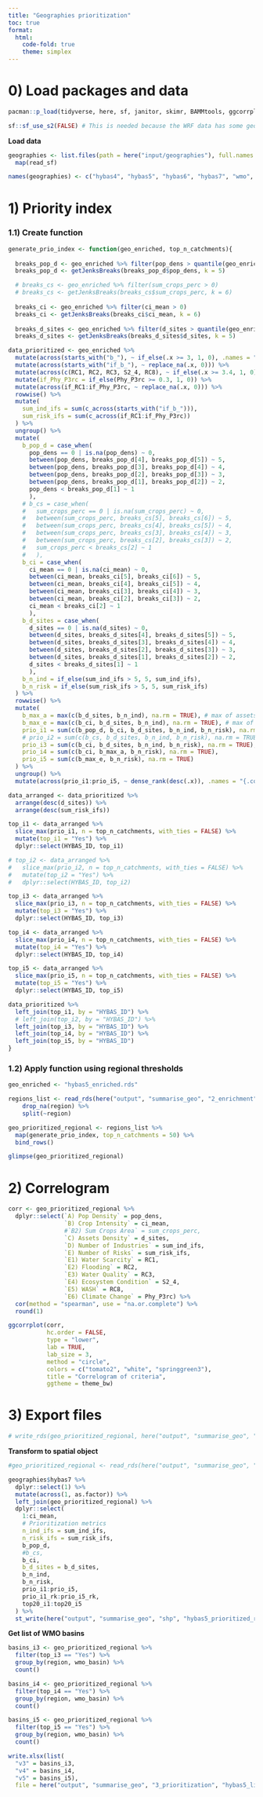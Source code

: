 ```yaml
---
title: "Geographies prioritization"
toc: true
format:
  html: 
    code-fold: true
    theme: simplex
---
```


# 0) Load packages and data

```r
pacman::p_load(tidyverse, here, sf, janitor, skimr, BAMMtools, ggcorrplot, openxlsx)

sf::sf_use_s2(FALSE) # This is needed because the WRF data has some geometries issues, inherited from the HydroBASINS data
```

**Load data**

```r
geographies <- list.files(path = here("input/geographies"), full.names = T, pattern = ".shp$") %>% 
  map(read_sf)

names(geographies) <- c("hybas4", "hybas5", "hybas6", "hybas7", "wmo", "country", "adm1")
```


# 1) Priority index

### 1.1) Create function

```r
generate_prio_index <- function(geo_enriched, top_n_catchments){
  
  breaks_pop_d <- geo_enriched %>% filter(pop_dens > quantile(geo_enriched$pop_dens, probs = c(0.5), na.rm = TRUE))
  breaks_pop_d <- getJenksBreaks(breaks_pop_d$pop_dens, k = 5)

  # breaks_cs <- geo_enriched %>% filter(sum_crops_perc > 0)
  # breaks_cs <- getJenksBreaks(breaks_cs$sum_crops_perc, k = 6)
  
  breaks_ci <- geo_enriched %>% filter(ci_mean > 0)
  breaks_ci <- getJenksBreaks(breaks_ci$ci_mean, k = 6)
  
  breaks_d_sites <- geo_enriched %>% filter(d_sites > quantile(geo_enriched$d_sites, probs = c(0.5), na.rm = TRUE))
  breaks_d_sites <- getJenksBreaks(breaks_d_sites$d_sites, k = 5)

data_prioritized <- geo_enriched %>%
  mutate(across(starts_with("b_"), ~ if_else(.x >= 3, 1, 0), .names = "if_{.col}")) %>%
  mutate(across(starts_with("if_b_"), ~ replace_na(.x, 0))) %>%
  mutate(across(c(RC1, RC2, RC3, S2_4, RC8), ~ if_else(.x >= 3.4, 1, 0), .names = "if_{.col}")) %>%
  mutate(if_Phy_P3rc = if_else(Phy_P3rc >= 0.3, 1, 0)) %>%
  mutate(across(if_RC1:if_Phy_P3rc, ~ replace_na(.x, 0))) %>%
  rowwise() %>%
  mutate(
    sum_ind_ifs = sum(c_across(starts_with("if_b_"))),
    sum_risk_ifs = sum(c_across(if_RC1:if_Phy_P3rc))
  ) %>%
  ungroup() %>%
  mutate(
    b_pop_d = case_when(
      pop_dens == 0 | is.na(pop_dens) ~ 0,
      between(pop_dens, breaks_pop_d[4], breaks_pop_d[5]) ~ 5,
      between(pop_dens, breaks_pop_d[3], breaks_pop_d[4]) ~ 4,
      between(pop_dens, breaks_pop_d[2], breaks_pop_d[3]) ~ 3,
      between(pop_dens, breaks_pop_d[1], breaks_pop_d[2]) ~ 2,
      pop_dens < breaks_pop_d[1] ~ 1
      ),
    # b_cs = case_when(
    #   sum_crops_perc == 0 | is.na(sum_crops_perc) ~ 0,
    #   between(sum_crops_perc, breaks_cs[5], breaks_cs[6]) ~ 5,
    #   between(sum_crops_perc, breaks_cs[4], breaks_cs[5]) ~ 4,
    #   between(sum_crops_perc, breaks_cs[3], breaks_cs[4]) ~ 3,
    #   between(sum_crops_perc, breaks_cs[2], breaks_cs[3]) ~ 2,
    #   sum_crops_perc < breaks_cs[2] ~ 1
    #   ),
    b_ci = case_when(
      ci_mean == 0 | is.na(ci_mean) ~ 0,
      between(ci_mean, breaks_ci[5], breaks_ci[6]) ~ 5,
      between(ci_mean, breaks_ci[4], breaks_ci[5]) ~ 4,
      between(ci_mean, breaks_ci[3], breaks_ci[4]) ~ 3,
      between(ci_mean, breaks_ci[2], breaks_ci[3]) ~ 2,
      ci_mean < breaks_ci[2] ~ 1
      ),
    b_d_sites = case_when(
      d_sites == 0 | is.na(d_sites) ~ 0,
      between(d_sites, breaks_d_sites[4], breaks_d_sites[5]) ~ 5,
      between(d_sites, breaks_d_sites[3], breaks_d_sites[4]) ~ 4,
      between(d_sites, breaks_d_sites[2], breaks_d_sites[3]) ~ 3,
      between(d_sites, breaks_d_sites[1], breaks_d_sites[2]) ~ 2,
      d_sites < breaks_d_sites[1] ~ 1
      ),
    b_n_ind = if_else(sum_ind_ifs > 5, 5, sum_ind_ifs),
    b_n_risk = if_else(sum_risk_ifs > 5, 5, sum_risk_ifs)
  ) %>%
  rowwise() %>%
  mutate(
    b_max_a = max(c(b_d_sites, b_n_ind), na.rm = TRUE), # max of assets-related factors
    b_max_e = max(c(b_ci, b_d_sites, b_n_ind), na.rm = TRUE), # max of economic factors
    prio_i1 = sum(c(b_pop_d, b_ci, b_d_sites, b_n_ind, b_n_risk), na.rm = TRUE),
    # prio_i2 = sum(c(b_cs, b_d_sites, b_n_ind, b_n_risk), na.rm = TRUE),
    prio_i3 = sum(c(b_ci, b_d_sites, b_n_ind, b_n_risk), na.rm = TRUE),
    prio_i4 = sum(c(b_ci, b_max_a, b_n_risk), na.rm = TRUE),
    prio_i5 = sum(c(b_max_e, b_n_risk), na.rm = TRUE)
  ) %>%
  ungroup() %>%
  mutate(across(prio_i1:prio_i5, ~ dense_rank(desc(.x)), .names = "{.col}_rk"))

data_arranged <- data_prioritized %>%
  arrange(desc(d_sites)) %>%
  arrange(desc(sum_risk_ifs))

top_i1 <- data_arranged %>%
  slice_max(prio_i1, n = top_n_catchments, with_ties = FALSE) %>%
  mutate(top_i1 = "Yes") %>%
  dplyr::select(HYBAS_ID, top_i1)

# top_i2 <- data_arranged %>%
#   slice_max(prio_i2, n = top_n_catchments, with_ties = FALSE) %>%
#   mutate(top_i2 = "Yes") %>%
#   dplyr::select(HYBAS_ID, top_i2)

top_i3 <- data_arranged %>%
  slice_max(prio_i3, n = top_n_catchments, with_ties = FALSE) %>%
  mutate(top_i3 = "Yes") %>%
  dplyr::select(HYBAS_ID, top_i3)

top_i4 <- data_arranged %>%
  slice_max(prio_i4, n = top_n_catchments, with_ties = FALSE) %>%
  mutate(top_i4 = "Yes") %>%
  dplyr::select(HYBAS_ID, top_i4)

top_i5 <- data_arranged %>%
  slice_max(prio_i5, n = top_n_catchments, with_ties = FALSE) %>%
  mutate(top_i5 = "Yes") %>%
  dplyr::select(HYBAS_ID, top_i5)

data_prioritized %>%
  left_join(top_i1, by = "HYBAS_ID") %>%
  # left_join(top_i2, by = "HYBAS_ID") %>%
  left_join(top_i3, by = "HYBAS_ID") %>%
  left_join(top_i4, by = "HYBAS_ID") %>%
  left_join(top_i5, by = "HYBAS_ID")
}
```

### 1.2) Apply function using regional thresholds

```r
geo_enriched <- "hybas5_enriched.rds"
```

```r
regions_list <- read_rds(here("output", "summarise_geo", "2_enrichment", "final", geo_enriched)) %>% 
    drop_na(region) %>% 
    split(~region)

geo_prioritized_regional <- regions_list %>% 
  map(generate_prio_index, top_n_catchments = 50) %>% 
  bind_rows()
```

```r
glimpse(geo_prioritized_regional)
```

# 2) Correlogram

```r
corr <- geo_prioritized_regional %>%
  dplyr::select(`A) Pop Density` = pop_dens,
                `B) Crop Intensity` = ci_mean,
                #`B2) Sum Crops Area` = sum_crops_perc,
                `C) Assets Density` = d_sites,
                `D) Number of Industries` = sum_ind_ifs, 
                `E) Number of Risks` = sum_risk_ifs, 
                `E1) Water Scarcity` = RC1,
                `E2) Flooding` = RC2,
                `E3) Water Quality` = RC3, 
                `E4) Ecosystem Condition` = S2_4, 
                `E5) WASH` = RC8, 
                `E6) Climate Change` = Phy_P3rc) %>%
  cor(method = "spearman", use = "na.or.complete") %>%
  round(1)
```

```r
ggcorrplot(corr,
           hc.order = FALSE, 
           type = "lower", 
           lab = TRUE, 
           lab_size = 3, 
           method = "circle", 
           colors = c("tomato2", "white", "springgreen3"), 
           title = "Correlogram of criteria", 
           ggtheme = theme_bw)
```

# 3) Export files

```r
# write_rds(geo_prioritized_regional, here("output", "summarise_geo", "3_prioritization", "hybas5_prioritized_regional.rds"))
```

**Transform to spatial object**

```r
#geo_prioritized_regional <- read_rds(here("output", "summarise_geo", "3_prioritization", "hybas5_prioritized_regional.rds"))

geographies$hybas7 %>%
  dplyr::select(1) %>%
  mutate(across(1, as.factor)) %>%
  left_join(geo_prioritized_regional) %>%
  dplyr::select(
    1:ci_mean,
    # Prioritization metrics
    n_ind_ifs = sum_ind_ifs,
    n_risk_ifs = sum_risk_ifs,
    b_pop_d,
    #b_cs,
    b_ci,
    b_d_sites = b_d_sites,
    b_n_ind,
    b_n_risk,
    prio_i1:prio_i5,
    prio_i1_rk:prio_i5_rk,
    top20_i1:top20_i5
  ) %>%
  st_write(here("output", "summarise_geo", "shp", "hybas5_prioritized_regional.shp"), layer_options = "ENCODING=UTF-8", delete_layer = TRUE)
```

**Get list of WMO basins**

```r
basins_i3 <- geo_prioritized_regional %>%
  filter(top_i3 == "Yes") %>%
  group_by(region, wmo_basin) %>%
  count()
```

```r
basins_i4 <- geo_prioritized_regional %>%
  filter(top_i4 == "Yes") %>%
  group_by(region, wmo_basin) %>%
  count()
```

```r
basins_i5 <- geo_prioritized_regional %>%
  filter(top_i5 == "Yes") %>%
  group_by(region, wmo_basin) %>%
  count()
```

```r
write.xlsx(list(
  "v3" = basins_i3, 
  "v4" = basins_i4, 
  "v5" = basins_i5),
  file = here("output", "summarise_geo", "3_prioritization", "hybas5_list_basins_collective_action.xlsx"), rowNames = FALSE)
```
